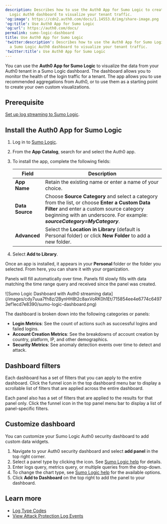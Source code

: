 ```yaml
---
description: Describes how to use the Auth0 App for Sumo Logic to create a Sumo
  Logic Auth0 dashboard to visualize your tenant traffic.
'og:image': https://cdn2.auth0.com/docs/1.14553.0/img/share-image.png
'og:title': Use Auth0 App for Sumo Logic
'og:url': https://auth0.com/docs/
permalink: sumo-logic-dashboard
title: Use Auth0 App for Sumo Logic
'twitter:description': Describes how to use the Auth0 App for Sumo Logic to create
  a Sumo Logic Auth0 dashboard to visualize your tenant traffic.
'twitter:title': Use Auth0 App for Sumo Logic
---
```

You can use the **Auth0 App for Sumo Logic** to visualize the data from your Auth0 tenant in a Sumo Logic dashboard. The dashboard allows you to monitor the health of the login traffic for a tenant. The app allows you to use recommended aggregations from Auth0, or to use them as a starting point to create your own custom visualizations.

## Prerequisite

[Set up log streaming to Sumo Logic](https://marketplace.auth0.com/integrations/sumo-logic-log-streaming).

## Install the Auth0 App for Sumo Logic

1. Log in to [Sumo Logic](https://www.sumologic.com).
2. From the **App Catalog**, search for and select the Auth0 app.
3. To install the app, complete the following fields:

   <table class="table"><thead>
   <tr>
   <th><strong>Field</strong></th>
   <th><strong>Description</strong></th>
   </tr>
   </thead>
   <tbody>
   <tr>
   <td><strong>App Name</strong></td>
   <td>Retain the existing name or enter a name of your choice.</td>
   </tr>
   <tr>
   <td><strong>Data Source</strong></td>
   <td>Choose <strong>Source Category</strong> and select a category from the list, or choose <strong>Enter a Custom Data Filter</strong> and enter a custom source category beginning with an underscore. For example: <strong><em>sourceCategory=MyCategory</em></strong>.</td>
   </tr>
   <tr>
   <td><strong>Advanced</strong></td>
   <td>Select the <strong>Location in Library</strong> (default is Personal folder) or click <strong>New Folder</strong> to add a new folder.</td>
   </tr>
   </tbody>
   </table>
4. Select **Add to Library**.

Once an app is installed, it appears in your **Personal** folder or the folder you selected. From here, you can share it with your organization.

Panels will fill automatically over time. Panels fill slowly fills with data matching the time range query and received since the panel was created.

<Frame>![Sumo Logic Dashboard with Auth0 streaming data](/images/cdy7uua7fh8z/2BynHH8t2c8axVoRK0h1Et/715854ee4e6774c64973ef1ecd7e8390/sumo-logic-dashboard.png)</Frame>

The dashboard is broken down into the following categories or panels:

* **Login Metrics**: See the count of actions such as successful logins and failed logins.
* **Account Creation Metrics**: See the breakdowns of account creation by country, platform, IP, and other demographics.
* **Security Metrics**: See anomaly detection events over time to detect and attack.

## Dashboard filters

Each dashboard has a set of filters that you can apply to the entire dashboard. Click the funnel icon in the top dashboard menu bar to display a scrollable list of filters that are applied across the entire dashboard.

Each panel also has a set of filters that are applied to the results for that panel only. Click the funnel icon in the top panel menu bar to display a list of panel-specific filters.

## Customize dashboard

You can customize your Sumo Logic Auth0 security dashboard to add custom data widgets.

1. Navigate to your Auth0 security dashboard and select **add panel** in the top right corner.
2. Select a panel type by clicking the icon. See [Sumo Logic help](https://help.sumologic.com/Visualizations-and-Alerts/Dashboard_(New)/Panels) for details.
3. Enter logs query, metrics query, or multiple queries from the drop-down.
4. To change the chart type, see [Sumo Logic help](https://help.sumologic.com/Visualizations-and-Alerts/Dashboard_(New)/Panels/01Modify_a_Chart) for the available options.
5. Click **Add to Dashboard** on the top right to add the panel to your dashboard.

## Learn more

* [Log Type Codes](/deploy-monitor/logs/log-event-type-codes)
* [View Attack Protection Log Events](/secure/attack-protection/view-attack-protection-events)
